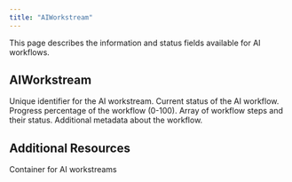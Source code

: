 ```yaml
---
title: "AIWorkstream"
---
```


This page describes the information and status fields available for AI workflows.

## AIWorkstream

<ParamField path="id" type="String!" required>
  Unique identifier for the AI workstream.
</ParamField>

<ParamField path="status" type="String!" required>
  Current status of the AI workflow.
</ParamField>

<ParamField path="progress" type="Float">
  Progress percentage of the workflow (0-100).
</ParamField>

<ParamField path="steps" type="[WorkflowStep!]">
  Array of workflow steps and their status.
</ParamField>

<ParamField path="metadata" type="JSON">
  Additional metadata about the workflow.
</ParamField>

## Additional Resources

<CardGroup cols={2}>
  <Card title="DeltaElement Schema" icon="cube" href="/integrations/graphql-api/objects/delta-element">
    Container for AI workstreams
  </Card>
</CardGroup>